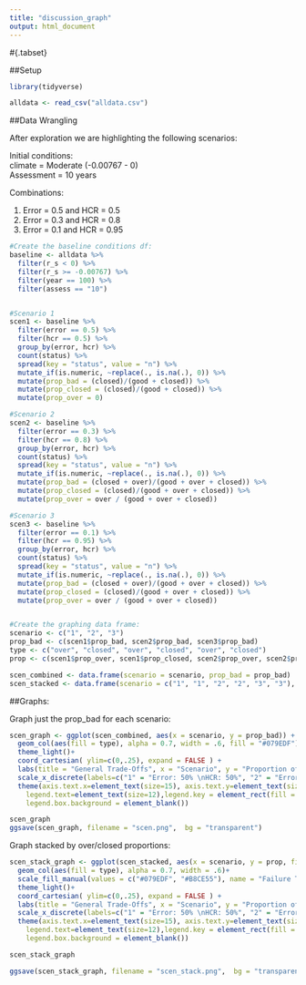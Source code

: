 ```yaml
---
title: "discussion_graph"
output: html_document
---
```


#{.tabset}

##Setup

```r
library(tidyverse)

alldata <- read_csv("alldata.csv")

```


##Data Wrangling

After exploration we are highlighting the following scenarios:  

Initial conditions:  
climate = Moderate (-0.00767 - 0)  
Assessment = 10 years  

Combinations:  

1. Error = 0.5 and HCR = 0.5  
2. Error = 0.3 and HCR = 0.8  
3. Error = 0.1 and HCR = 0.95  


```r
#Create the baseline conditions df:
baseline <- alldata %>% 
  filter(r_s < 0) %>% 
  filter(r_s >= -0.00767) %>% 
  filter(year == 100) %>% 
  filter(assess == "10")


#Scenario 1
scen1 <- baseline %>% 
  filter(error == 0.5) %>% 
  filter(hcr == 0.5) %>% 
  group_by(error, hcr) %>% 
  count(status) %>% 
  spread(key = "status", value = "n") %>% 
  mutate_if(is.numeric, ~replace(., is.na(.), 0)) %>% 
  mutate(prop_bad = (closed)/(good + closed)) %>% 
  mutate(prop_closed = (closed)/(good + closed)) %>% 
  mutate(prop_over = 0)

#Scenario 2
scen2 <- baseline %>% 
  filter(error == 0.3) %>% 
  filter(hcr == 0.8) %>% 
  group_by(error, hcr) %>% 
  count(status) %>% 
  spread(key = "status", value = "n") %>% 
  mutate_if(is.numeric, ~replace(., is.na(.), 0)) %>% 
  mutate(prop_bad = (closed + over)/(good + over + closed)) %>% 
  mutate(prop_closed = (closed)/(good + over + closed)) %>% 
  mutate(prop_over = over / (good + over + closed))

#Scenario 3
scen3 <- baseline %>% 
  filter(error == 0.1) %>% 
  filter(hcr == 0.95) %>% 
  group_by(error, hcr) %>% 
  count(status) %>% 
  spread(key = "status", value = "n") %>% 
  mutate_if(is.numeric, ~replace(., is.na(.), 0)) %>% 
  mutate(prop_bad = (closed + over)/(good + over + closed)) %>% 
  mutate(prop_closed = (closed)/(good + over + closed)) %>% 
  mutate(prop_over = over / (good + over + closed))


#Create the graphing data frame:
scenario <- c("1", "2", "3")
prop_bad <- c(scen1$prop_bad, scen2$prop_bad, scen3$prop_bad)
type <- c("over", "closed", "over", "closed", "over", "closed")
prop <- c(scen1$prop_over, scen1$prop_closed, scen2$prop_over, scen2$prop_closed, scen3$prop_over, scen3$prop_closed)

scen_combined <- data.frame(scenario = scenario, prop_bad = prop_bad)
scen_stacked <- data.frame(scenario = c("1", "1", "2", "2", "3", "3"), type = type, prop = prop)

```


##Graphs:

Graph just the prop_bad for each scenario: 
```r

scen_graph <- ggplot(scen_combined, aes(x = scenario, y = prop_bad)) + 
  geom_col(aes(fill = type), alpha = 0.7, width = .6, fill = "#079EDF")+
  theme_light()+
  coord_cartesian( ylim=c(0,.25), expand = FALSE ) +
  labs(title = "General Trade-Offs", x = "Scenario", y = "Proportion of Failures")+
  scale_x_discrete(labels=c("1" = "Error: 50% \nHCR: 50%", "2" = "Error: 30% \nHCR: 20%","3" = "Error: 10% \nHCR: 5%")) +
  theme(axis.text.x=element_text(size=15), axis.text.y=element_text(size=15), plot.title = element_text(hjust = 0.5, face = "bold", size = 20), axis.title.x = element_text(face = "bold", size = 15, vjust = -.5), axis.title.y = element_text(face = "bold", size = 15), legend.title.align=0.5, panel.background = element_rect(fill = "transparent",colour = NA), plot.background = element_rect(fill = "transparent",colour = NA), legend.title=element_text(size=15), 
    legend.text=element_text(size=12),legend.key = element_rect(fill = "transparent", colour = "transparent"), legend.background = element_blank(),
    legend.box.background = element_blank()) 

scen_graph
ggsave(scen_graph, filename = "scen.png",  bg = "transparent")
```

Graph stacked by over/closed proportions:  
```r

scen_stack_graph <- ggplot(scen_stacked, aes(x = scenario, y = prop, fill = type)) +
  geom_col(aes(fill = type), alpha = 0.7, width = .6)+
  scale_fill_manual(values = c("#079EDF", "#B8CE55"), name = "Failure Type", labels = c("Closed", "Overfished")) +
  theme_light()+
  coord_cartesian( ylim=c(0,.25), expand = FALSE ) +
  labs(title = "General Trade-Offs", x = "Scenario", y = "Proportion of Failures")+
  scale_x_discrete(labels=c("1" = "Error: 50% \nHCR: 50%", "2" = "Error: 30% \nHCR: 20%","3" = "Error: 10% \nHCR: 5%")) +
  theme(axis.text.x=element_text(size=15), axis.text.y=element_text(size=15), plot.title = element_text(hjust = 0.5, face = "bold", size = 20), axis.title.x = element_text(face = "bold", size = 15, vjust = -.5), axis.title.y = element_text(face = "bold", size = 15), legend.title.align=0.5, panel.background = element_rect(fill = "transparent",colour = NA), plot.background = element_rect(fill = "transparent",colour = NA), legend.title=element_text(size=15), 
    legend.text=element_text(size=12),legend.key = element_rect(fill = "transparent", colour = "transparent"), legend.background = element_blank(),
    legend.box.background = element_blank()) 

scen_stack_graph

ggsave(scen_stack_graph, filename = "scen_stack.png",  bg = "transparent")

```

